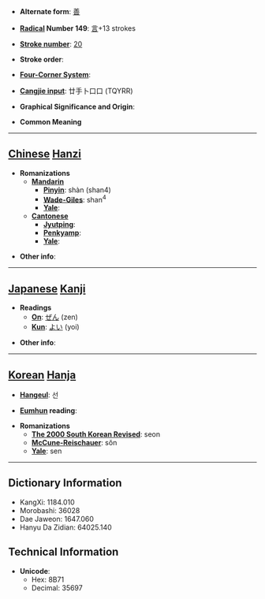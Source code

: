 * '''Alternate form''': [[善]]

* '''[[Wiktionary:Chinese radical index| Radical]] Number 149''': [[Wiktionary:Chinese radical index 言|言]]+13 strokes

* '''[[Wiktionary:Chinese total strokes index|Stroke number]]''': [[Wiktionary:Chinese total strokes index 20|20]]

* '''Stroke order''': 

* '''[[Wiktionary:Chinese four corner index|Four-Corner System]]''': 

* '''[[Wiktionary:Chinese Cangjie index|Cangjie input]]''': 廿手卜口口 (TQYRR)

* '''Graphical Significance and Origin''': 

* '''Common Meaning'''

----

== [[Chinese]] [[Hanzi]] ==

* '''Romanizations'''
** '''[[Mandarin]]'''
*** '''[[Pinyin]]''': shàn (shan4)
*** '''[[Wade-Giles]]''': shan<sup>4</sup>
*** '''[[Yale]]''': 
** '''[[Cantonese]]'''
*** '''[[Jyutping]]''':
*** '''[[Penkyamp]]''': 
*** '''[[Yale]]''': 

* '''Other info''': 

----

== [[Japanese]] [[Kanji]] ==

* '''Readings'''
** '''[[On]]''': [[ぜん]] (zen)
** '''[[Kun]]''': [[よい]] (yoi)

* '''Other info''':  

----

== [[Korean]] [[Hanja]] ==

* '''[[Hangeul]]''': 선

* '''[[Eumhun]] reading''': 

* '''Romanizations'''
** '''[[The 2000 South Korean Revised Romanization|The 2000 South Korean Revised]]''': seon
** '''[[McCune-Reischauer]]''': sŏn
** '''[[Yale]]''': sen

----

== Dictionary Information ==

* KangXi: 1184.010
* Morobashi: 36028
* Dae Jaweon: 1647.060
* Hanyu Da Zidian: 64025.140

== Technical Information ==

* '''Unicode''':
** Hex: 8B71
** Decimal: 35697
